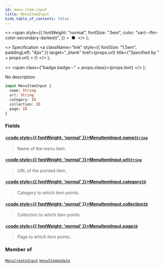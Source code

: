 ```yaml
---
id: menu-item-input
title: MenuItemInput
hide_table_of_contents: false
---
```


  <>
    <span
      style={{
        fontWeight: "normal",
        fontSize: ".5em",
        color: "var(--ifm-color-secondary-darkest)",
      }}
    >
      &nbsp;●&nbsp;
    </span>
  </>
);

  <>
    Specification
    <a
      className="link"
      style={{ fontSize: "1.5em", paddingLeft: "4px" }}
      target="\_blank"
      href={props.url}
      title={"Specified by " + props.url}
    >
      ⎘
    </a>
  </>
);

  <>
    <span class={"badge badge--" + props.class}>{props.text}</span>
  </>
);

No description

```graphql
input MenuItemInput {
  name: String
  url: String
  category: ID
  collection: ID
  page: ID
}
```

### Fields

#### [<code style={{ fontWeight: 'normal' }}>MenuItemInput.<b>name</b></code>](#)<Bullet />[`String`](../../../developer/api-reference/scalars/string) <Badge class="secondary" text="scalar"/>

> Name of the menu item.

#### [<code style={{ fontWeight: 'normal' }}>MenuItemInput.<b>url</b></code>](#)<Bullet />[`String`](../../../developer/api-reference/scalars/string) <Badge class="secondary" text="scalar"/>

> URL of the pointed item.

#### [<code style={{ fontWeight: 'normal' }}>MenuItemInput.<b>category</b></code>](#)<Bullet />[`ID`](../../../developer/api-reference/scalars/id) <Badge class="secondary" text="scalar"/>

> Category to which item points.

#### [<code style={{ fontWeight: 'normal' }}>MenuItemInput.<b>collection</b></code>](#)<Bullet />[`ID`](../../../developer/api-reference/scalars/id) <Badge class="secondary" text="scalar"/>

> Collection to which item points.

#### [<code style={{ fontWeight: 'normal' }}>MenuItemInput.<b>page</b></code>](#)<Bullet />[`ID`](../../../developer/api-reference/scalars/id) <Badge class="secondary" text="scalar"/>

> Page to which item points.

### Member of

[`MenuCreateInput`](../../../developer/api-reference/inputs/menu-create-input) <Badge class="secondary" text="input"/><Bullet />[`menuItemUpdate`](../../../developer/api-reference/mutations/menu-item-update) <Badge class="secondary" text="mutation"/>
